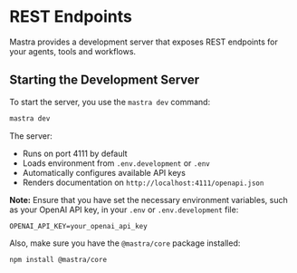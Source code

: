 # REST Endpoints

Mastra provides a development server that exposes REST endpoints for your agents, tools and workflows.

## Starting the Development Server

To start the server, you use the `mastra dev` command:

```bash
mastra dev
```

The server:

- Runs on port 4111 by default
- Loads environment from `.env.development` or `.env`
- Automatically configures available API keys
- Renders documentation on `http://localhost:4111/openapi.json`

**Note:** Ensure that you have set the necessary environment variables, such as your OpenAI API key, in your `.env` or `.env.development` file:

```.env filename=".env" copy
OPENAI_API_KEY=your_openai_api_key
```

Also, make sure you have the `@mastra/core` package installed:

```bash npm2yarn copy
npm install @mastra/core
```
